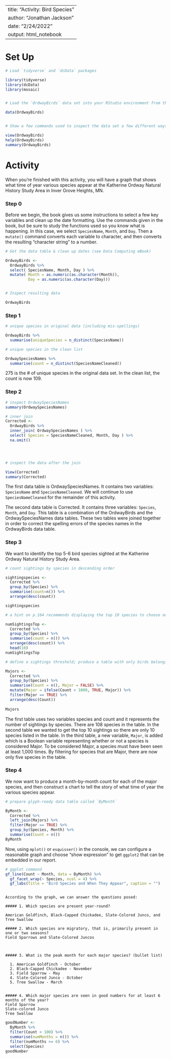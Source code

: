 
---
title: "Activity: Bird Species"
author: "Jonathan Jackson"
date: "2/24/2022"
output: html_notebook
---


# Set Up

```{r}
# Load `tidyverse` and `dcData` packages

library(tidyverse)
library(dcData)
library(mosaic)


# Load the `OrdwayBirds` data set into your RStudio environment from the `dcData` package

data(OrdwayBirds)


# Show a few commands used to inspect the data set a few different ways

view(OrdwayBirds)
help(OrdwayBirds)
summary(OrdwayBirds)
```

# Activity

When you're finished with this activity, you will have a graph that shows what time of year various species appear at the Katherine Ordway Natural History Study Area in Inver Grove Heights, MN.

### Step 0

Before we begin, the book gives us some instructions to select a few key variables and clean up the date formatting.  Use the commands given in the book, but be sure to study the functions used so you know what is happening.  In this case, we select `SpeciesName`, `Month`, and `Day`. Then a `mutate()` command converts each variable to character, and then converts the resulting "character string" to a number.

```{r}
# Get the data table & clean up dates (see Data Computing eBook)

OrdwayBirds <-
  OrdwayBirds %>%
  select( SpeciesName, Month, Day ) %>%
  mutate( Month = as.numeric(as.character(Month)), 
          Day = as.numeric(as.character(Day)))


# Inspect resulting data

OrdwayBirds
```



### Step 1




```{r}
# unique species in original data (including mis-spellings)

OrdwayBirds %>%
  summarise(uniqueSpecies = n_distinct(SpeciesName))

# unique species in the clean list

OrdwaySpeciesNames %>%
  summarise(count = n_distinct(SpeciesNameCleaned))

```
275 is the # of unique species in the original data set. In the clean list, the count is now 109.


### Step 2
  



```{r}
# inspect OrdwaySpeciesNames
summary(OrdwaySpeciesNames)

# inner join
Corrected <-
  OrdwayBirds %>%
  inner_join( OrdwaySpeciesNames ) %>% 
  select( Species = SpeciesNameCleaned, Month, Day ) %>%
  na.omit()




# inspect the data after the join

View(Corrected)
summary(Corrected)
```
The first data table is OrdwaySpeciesNames. It contains two variables: `SpeciesName` and `SpeciesNameCleaned`. We will continue to use `SpeciesNameCleaned` for the remainder of this activity.

The second data table is Corrected. It contains three variables: `Species`, `Month`, and `Day`. This table is a combination of the OrdwayBirds and the OrdwaySpeciesNames data tables. These two tables were joined together in order to correct the spelling errors of the species names in the OrdwayBirds data table.

### Step 3

We want to identify the top 5-6 bird species sighted at the Katherine Ordway Natural History Study Area.

```{r}
# count sightings by species in descending order

sightingspecies <-
  Corrected %>% 
  group_by(Species) %>% 
  summarise(count=n()) %>%
  arrange(desc(count))

sightingspecies

# a hint on p.164 recommends displaying the top 10 species to choose our threshold

numSightingsTop <-
  Corrected %>%
  group_by(Species) %>%
  summarise(count = n()) %>%
  arrange(desc(count)) %>%
  head(10)
numSightingsTop

# define a sightings threshold; produce a table with only birds belonging to major species

Majors <-
  Corrected %>%
  group_by(Species) %>%
  summarise(Count = n(), Major = FALSE) %>%
  mutate(Major = ifelse(Count > 1000, TRUE, Major)) %>%
  filter(Major == TRUE) %>%
  arrange(desc(Count))
  
Majors


```
The first table uses two variables species and count and it represents the number of sightings by species. There are 108 species in the table.
In the second table we wanted to get the top 10 sightings so there are only 10 species listed in the table.
In the third table, a new variable, `Major`, is added which is a Boolean variable representing whether or not a species is considered Major. To be considered Major, a species must have been seen at least 1,000 times. By filtering for species that are Major, there are now only five species in the table.



### Step 4

We now want to produce a month-by-month count for each of the major species, and then construct a chart to tell the story of what time of year the various species appear.

```{r}
# prepare glyph-ready data table called `ByMonth`

ByMonth <-
  Corrected %>%
  left_join(Majors) %>%
  filter(Major == TRUE) %>%
  group_by(Species, Month) %>%
  summarise(Count = n())
ByMonth

```

Now, using `mplot()` or  `esquisser()` in the console, we can configure a reasonable graph and choose "show expression" to get `ggplot2` that can be embedded in our report.



```{r}
# ggplot command
gf_line(Count ~ Month, data = ByMonth) %>%
  gf_facet_wrap(~ Species, ncol = 4) %>% 
  gf_labs(title = "Bird Species and When They Appear", caption = "")
```

```

According to the graph, we can answer the questions posed:

##### 1. Which species are present year-round?  

American Goldfinch, Black-Capped Chickadee, Slate-Colored Junco, and Tree Swallow

##### 2. Which species are migratory, that is, primarily present in one or two seasons?
Field Sparrows and Slate-Colored Juncos



##### 3. What is the peak month for each major species? (bullet list)

  1. American Goldfinch - October
  2. Black-Capped Chickadee - November
  3. Field Sparrow - May
  4. Slate-Colored Junco - October
  5. Tree Swallow - March


##### 4. Which major species are seen in good numbers for at least 6 months of the year?
Field Sparrow				
Slate-colored Junco				
Tree Swallow
```

```{r}
goodNumber <-
  ByMonth %>%
  filter(Count > 100) %>%
  summarise(numMonths = n()) %>%
  filter(numMonths >= 6) %>%
  select(Species)
goodNumber

```


